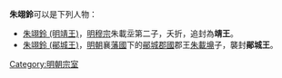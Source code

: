 '''朱翊鈴'''可以是下列人物：
* [[朱翊鈴_(明靖王)|朱翊鈴 (明靖王)]]，[[明穆宗|明穆宗]]朱載坖第二子，夭折，追封為'''靖王'''。
* [[朱翊鈴_(鄖城王)|朱翊鈴 (鄖城王)]]，[[明朝|明朝]]襄[[藩國|藩國]]下的[[鄖城|鄖城]][[郡國|郡國]]郡王[[朱載䵺|朱載䵺]]子，襲封'''鄖城王'''。
{{disambig|Cat=三字朱姓人名消歧义}}
[[Category:明朝宗室|Category:明朝宗室]]